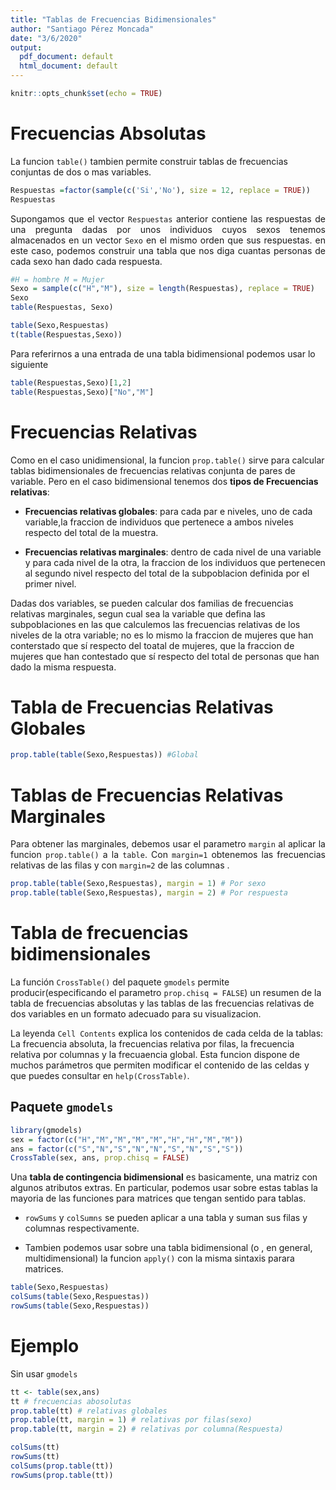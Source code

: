 ```yaml
---
title: "Tablas de Frecuencias Bidimensionales"
author: "Santiago Pérez Moncada"
date: "3/6/2020"
output:
  pdf_document: default
  html_document: default
---
```


```r
knitr::opts_chunk$set(echo = TRUE)
```

# Frecuencias Absolutas

La funcion `table()` tambien permite construir tablas de frecuencias conjuntas de dos o mas variables.

```r
Respuestas =factor(sample(c('Si','No'), size = 12, replace = TRUE))
Respuestas
```

<p style='text-align: justify;'>
Supongamos que el vector `Respuestas` anterior contiene las respuestas de una pregunta dadas por unos individuos cuyos sexos tenemos almacenados en un vector `Sexo` en el mismo orden que sus respuestas. en este caso, podemos construir una tabla que nos diga cuantas personas de cada sexo han dado cada respuesta. </p>

```r
#H = hombre M = Mujer
Sexo = sample(c("H","M"), size = length(Respuestas), replace = TRUE)
Sexo
table(Respuestas, Sexo)

table(Sexo,Respuestas)
t(table(Respuestas,Sexo))
```

Para referirnos a una entrada de una tabla bidimensional podemos usar lo siguiente
```r
table(Respuestas,Sexo)[1,2]
table(Respuestas,Sexo)["No","M"]
```

# Frecuencias Relativas

<p style='text-align: justify;'> 

Como en el caso unidimensional, la funcion `prop.table()` sirve para calcular tablas bidimensionales de frecuencias relativas conjunta de pares de variable. Pero en el caso bidimensional tenemos dos **tipos de Frecuencias relativas**:

 * **Frecuencias relativas globales**: para cada par e niveles, uno de cada      variable,la fraccion de individuos que pertenece a ambos niveles respecto del total de la muestra.
 
 * **Frecuencias relativas marginales**: dentro de cada nivel de una variable y para cada nivel de la otra, la fraccion de los individuos que pertenecen al segundo nivel respecto del total de la subpoblacion definida por el primer nivel.
 
Dadas dos variables, se pueden calcular dos familias de frecuencias relativas marginales, segun cual sea la variable que defina las subpoblaciones en las que calculemos las frecuencias relativas de los niveles de la otra variable; no es lo mismo la fraccion de mujeres que han conterstado que sí respecto del toatal de mujeres, que la fraccion de mujeres que han contestado que sí respecto del total de personas que han dado la misma respuesta. </p>

# Tabla de Frecuencias Relativas Globales
```r
prop.table(table(Sexo,Respuestas)) #Global
```

# Tablas de Frecuencias Relativas Marginales

<p style='text-align: justify;'>
Para obtener las marginales, debemos usar el parametro `margin` al aplicar la funcion `prop.table()` a la `table`. Con `margin=1` obtenemos las frecuencias relativas de las filas y con `margin=2` de las columnas .
</p>

```r
prop.table(table(Sexo,Respuestas), margin = 1) # Por sexo
prop.table(table(Sexo,Respuestas), margin = 2) # Por respuesta
```

# Tabla de frecuencias bidimensionales

La función `CrossTable()` del paquete `gmodels` permite producir(especificando el parametro `prop.chisq = FALSE`) un resumen de la tabla de frecuencias absolutas y las tablas de las frecuencias relativas de dos variables en un formato adecuado para su visualizacion.

La leyenda `Cell Contents` explica los contenidos de cada celda de la tablas: La frecuencia absoluta, la frecuencias relativa por filas, la frecuencia relativa por columnas y la frecuaencia global. Esta funcion dispone de muchos parámetros que permiten modificar el contenido de las celdas y que puedes consultar en `help(CrossTable)`.

## Paquete `gmodels`
```r
library(gmodels)
sex = factor(c("H","M","M","M","M","H","H","M","M"))
ans = factor(c("S","N","S","N","N","S","N","S","S"))
CrossTable(sex, ans, prop.chisq = FALSE)
```

Una **tabla de contingencia bidimensional** es basicamente, una matriz con algunos atributos extras. En particular, podemos usar sobre estas tablas la mayoria de las funciones para matrices que tengan sentido para tablas.

*  `rowSums` y `colSumns` se pueden aplicar a una tabla y suman sus filas y columnas respectivamente.

* Tambien podemos usar sobre una tabla bidimensional (o , en general, multidimensional) la funcion `apply()` con la misma sintaxis parara matrices.

```r
table(Sexo,Respuestas)
colSums(table(Sexo,Respuestas))
rowSums(table(Sexo,Respuestas))
```

# Ejemplo
Sin usar `gmodels`
```r
tt <- table(sex,ans)
tt # frecuencias abosolutas
prop.table(tt) # relativas globales
prop.table(tt, margin = 1) # relativas por filas(sexo)
prop.table(tt, margin = 2) # relativas por columna(Respuesta)

colSums(tt)
rowSums(tt)
colSums(prop.table(tt))
rowSums(prop.table(tt))
```

